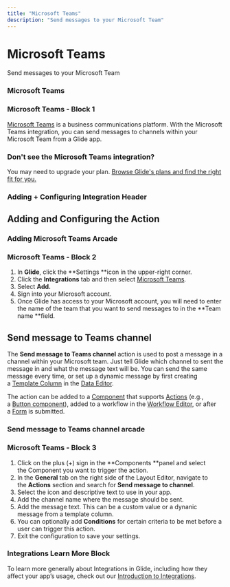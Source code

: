 ```yaml
---
title: "Microsoft Teams"
description: "Send messages to your Microsoft Team"
---
```


# Microsoft Teams

Send messages to your Microsoft Team

### Microsoft Teams

### Microsoft Teams - Block 1

[Microsoft Teams](https://www.microsoft.com/pl-pl/microsoft-teams/log-in?rtc=1) is a business communications platform. With the Microsoft Teams integration, you can send messages to channels within your Microsoft Team from a Glide app.

### Don't see the Microsoft Teams integration?

You may need to upgrade your plan. [Browse Glide's plans and find the right fit for you.](https://www.glideapps.com/pricing)

### Adding + Configuring Integration Header

## Adding and Configuring the Action



### Adding Microsoft Teams Arcade

### Microsoft Teams - Block 2

1. In **Glide**, click the **Settings **icon in the upper-right corner.
2. Click the **Integrations** tab and then select [Microsoft Teams](https://www.microsoft.com/pl-pl/microsoft-teams/log-in?rtc=1).
3. Select **Add.**
4. Sign into your Microsoft account.
5. Once Glide has access to your Microsoft account, you will need to enter the name of the team that you want to send messages to in the **Team name **field.

## Send message to Teams channel

The **Send message to Teams channel** action is used to post a message in a channel within your Microsoft team. Just tell Glide which channel to sent the message in and what the message text will be. You can send the same message every time, or set up a dynamic message by first creating a [Template Column](/template-column) in the [Data Editor](/introduction-to-the-data-editor).

The action can be added to a [Component](/components) that supports [Actions](/actions) (e.g., a [Button component](/button-components)), added to a workflow in the [Workflow Editor](/getting-started/introduction-to-workflows#the-workflow-editor), or after a [Form](/forms) is submitted.




### Send message to Teams channel arcade

### Microsoft Teams - Block 3

1. Click on the plus (+) sign in the **Components **panel and select the Component you want to trigger the action.
2. In the **General** tab on the right side of the Layout Editor, navigate to the **Actions** section and search for **Send message to channel**.
3. Select the icon and descriptive text to use in your app.
4. Add the channel name where the message should be sent.
5. Add the message text. This can be a custom value or a dynanic message from a template column.
6. You can optionally add **Conditions** for certain criteria to be met before a user can trigger this action.
7. Exit the configuration to save your settings.



### Integrations Learn More Block

To learn more generally about Integrations in Glide, including how they affect your app’s usage, check out our [Introduction to Integrations](/automation/integrations).

